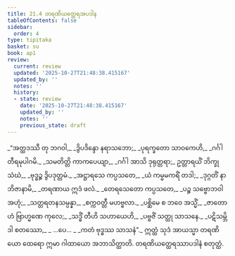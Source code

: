 ```yaml
---
title: 21.4 တရဏိယတ္ထေရအပဒါန
tableOfContents: false
sidebar:
  order: 4
type: tipitaka
basket: su
book: ap1
review:
  current: review
  updated: '2025-10-27T21:48:38.415167'
  updated_by: ''
  notes: ''
  history:
  - state: review
    date: '2025-10-27T21:48:38.415167'
    updated_by: ''
    notes: ''
    previous_state: draft
---
```



<ReviewStatus review={frontmatter.review} showDetails={true} />

<HypothesisAnnotation frontmatter={frontmatter} />

<DynamicBreadcrumb />

<Division number="15" book="ap1" e="ch" v="20" p="228">

<Paragraph number="2770" type="verses" book="ap1">
_“အတ္ထဒဿီ တု ဘဂဝါ,_  
_ဒွိပဒိန္ဒော နရာသဘော;_  
_ပုရက္ခတော သာဝကေဟိ,_  
_ဂင်္ဂါတီရမုပါဂမိ._  

</Paragraph>

</Division>
<Division number="16" book="ap1" e="ch" v="20" p="228">

<Paragraph number="2771" type="verses" book="ap1">
_သမတိတ္တိ ကာကပေယျာ,_  
_ဂင်္ဂါ အာသိ ဒုရုတ္တရာ;_  
ဥတ္တာရယိံ ဘိက္ခုသံဃံ,_  
_ဗုဒ္ဓဉ္စ ဒွိပဒုတ္တမံ._  

</Paragraph>

</Division>
<Division number="17" book="ap1" e="ch" v="20" p="229">

<Paragraph number="2772" type="verses" book="ap1">
_အဋ္ဌာရသေ ကပ္ပသတေ,_  
_ယံ ကမ္မမကရိံ တဒါ;_  
_ဒုဂ္ဂတိံ နာဘိဇာနာမိ,_  
_တရဏာယ ဣဒံ ဖလံ._  

</Paragraph>

</Division>
<Division number="18" book="ap1" e="ch" v="20" p="229">

<Paragraph number="2773" type="verses" book="ap1">
_တေရသေတော ကပ္ပသတေ,_  
_ပဉ္စ သဗ္ဗောဘဝါ အဟုံ;_  
_သတ္တရတနသမ္ပန္နာ,_  
_စက္ကဝတ္တီ မဟဗ္ဗလာ._  

</Paragraph>

</Division>
<Division number="19" book="ap1" e="ch" v="20" p="229">

<Paragraph number="2774" type="verses" book="ap1">
_ပစ္ဆိမေ စ ဘဝေ အသ္မိံ,_  
_ဇာတောဟံ ဗြာဟ္မဏေ ကုလေ;_  
_သဒ္ဓိံ တီဟိ သဟာယေဟိ,_  
_ပဗ္ဗဇိံ သတ္ထု သာသနေ._  

</Paragraph>

</Division>
<Division number="20" book="ap1" e="ch" v="20" p="229">

<Paragraph number="2775" type="verses" book="ap1">
_ပဋိသမ္ဘိဒါ စတဿော,_  
_ …ပေ… _  
_ကတံ ဗုဒ္ဓဿ သာသနံ”._  

</Paragraph>

<Paragraph number="2776" book="ap1">
ဣတ္ထံ သုဒံ အာယသ္မာ တရဏိယော ထေရော ဣမာ ဂါထာယော အဘာသိတ္ထာတိ.

</Paragraph>
</Division>

<Paragraph number="2777" type="center" book="ap1">
တရဏိယတ္ထေရဿာပဒါနံ စတုတ္ထံ.
</Paragraph>